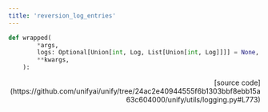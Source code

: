 ```yaml
---
title: 'reversion_log_entries'
---
```


```python
def wrapped(
        *args,
        logs: Optional[Union[int, Log, List[Union[int, Log]]]] = None,
        **kwargs,
    ):
```

<p align="right">[source code](https://github.com/unifyai/unify/tree/24ac2e40944555f6b1303bbf8ebb15a63c604000/unify/utils/logging.py#L773)</p>

